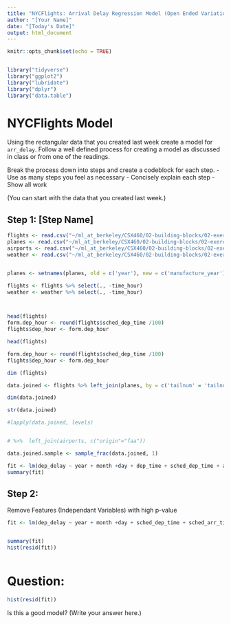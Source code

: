 ```yaml
---
title: "NYCFlights: Arrival Delay Regression Model (Open Ended Variation)"
author: "[Your Name]"
date: "[Today's Date]"
output: html_document
---
```


```r
knitr::opts_chunk$set(echo = TRUE)


library("tidyverse")
library("ggplot2")
library("lubridate")
library("dplyr")
library("data.table")
```

# NYCFlights Model

Using the rectangular data that you created last week create a model for `arr_delay`. Follow a well defined process for creating a model as discussed in class or from one of the readings. 

Break the process down into steps and create a codeblock for each step. 
 - Use as many steps you feel as necessary
 - Concisely explain each step 
 - Show all work
 
(You can start with the data that you created last week.)


## Step 1: [Step Name] 

```r




flights <- read.csv("~/ml_at_berkeley/CSX460/02-building-blocks/02-exercise-nycflights/data/flights.csv",  stringsAsFactors = FALSE)
planes <- read.csv("~/ml_at_berkeley/CSX460/02-building-blocks/02-exercise-nycflights/data/planes.csv",  stringsAsFactors = FALSE)
airports <- read.csv("~/ml_at_berkeley/CSX460/02-building-blocks/02-exercise-nycflights/data/airports.csv",  stringsAsFactors = FALSE)
weather <- read.csv("~/ml_at_berkeley/CSX460/02-building-blocks/02-exercise-nycflights/data/weather.csv",  stringsAsFactors = FALSE)


planes <- setnames(planes, old = c('year'), new = c('manufacture_year'))

flights <- flights %>% select(., -time_hour) 
weather <- weather %>% select(., -time_hour) 



head(flights)
form.dep_hour <- round(flights$sched_dep_time /100)
flights$dep_hour <- form.dep_hour

head(flights)
```
```r



form.dep_hour <- round(flights$sched_dep_time /100)
flights$dep_hour <- form.dep_hour

dim (flights)

data.joined <- flights %>% left_join(planes, by = c('tailnum' = 'tailnum')) %>%  left_join(airports, c("dest"="faa"))  %>% left_join(weather, by = c('year'='year', 'month'='month', 'day'='day', 'dep_hour'='hour', 'origin'='origin')) 

dim(data.joined)

str(data.joined)

#lapply(data.joined, levels)


# %>%  left_join(airports, c("origin"="faa")) 


```


```r
data.joined.sample <- sample_frac(data.joined, 1)

fit <- lm(dep_delay ~ year + month +day + dep_time + sched_dep_time + arr_time + sched_arr_time + arr_delay + carrier + flight + tailnum + origin + dest + air_time + distance + hour + minute + dep_hour + manufacture_year + type + manufacturer + model + engines + seats + speed + engine + name + lat + lon + alt + tz + temp + dewp + humid + wind_dir + wind_speed + wind_gust + precip + pressure + visib ,  data=data.joined.sample)
summary(fit)

```


## Step 2:

Remove Features (Independant Variables) with high p-value



```r


fit <- lm(dep_delay ~ year + month +day + sched_dep_time + sched_arr_time + carrier + flight + tailnum + origin + dest +  distance + hour + minute + manufacture_year + type + manufacturer + model + engines + seats + speed + engine + name + lat + lon + alt + tz + temp + dewp + humid + wind_dir + wind_speed + wind_gust + precip + pressure + visib,  data=data.joined.sample)


summary(fit)
hist(resid(fit))



```






# Question:


```r
hist(resid(fit))
```


Is this a good model?  (Write your answer here.)

